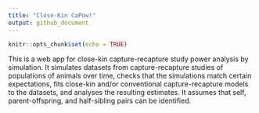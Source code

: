 ```yaml
---
title: "Close-Kin CaPow!"
output: github_document
---
```


```r
knitr::opts_chunk$set(echo = TRUE)
```

This is a web app for close-kin capture-recapture study power analysis by simulation. It simulates datasets from capture-recapture studies of populations of animals over time, checks that the simulations match certain expectations, fits close-kin and/or conventional capture-recapture models to the datasets, and analyses the resulting estimates. It assumes that self, parent-offspring, and half-sibling pairs can be identified.
